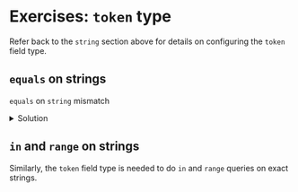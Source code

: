 # Exercises: `token` type

Refer back to the `string` section above for details on configuring the `token` field type.

## `equals` on strings

<Playground url="https://search-playground.corp.mongodb.com/tools/code-sandbox/snapshots/679c2fedd0df60f0254e5d3f">`equals` on `string` mismatch</Playground>
<details>
  <summary>Solution</summary>
  <div>
    The `token` type must be manually/statically mapped; it is not dynamically mapped. 

    ```js
    {
      "mappings": {
        "dynamic": true,
        "fields": {
          "category": [
            {
              "type": "token"
            }
          ]
        }
      }
    }
    ```
    <Playground url="https://search-playground.corp.mongodb.com/tools/code-sandbox/snapshots/679c3028d0df60f0254e5d41">token type `equals` fixed</Playground>
  </div>
</details>

## `in` and `range` on strings
Similarly, the `token` field type is needed to do `in` and `range` queries on exact strings.
